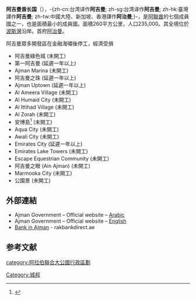 {{refimprove|time=2016-12-11T09:43:40+00:00}}
{{merge from|阿治曼酋长国酋长|discuss=Talk:阿治曼#请求与阿治曼酋长国酋长合并|time=2013-06-28T05:41:09+00:00}}
{{about|阿治曼酋长国|阿治曼酋长国的首府|阿治曼 (城市)}}
{{noteTA
|T=zh-cn:阿治曼; zh-tw:阿吉曼;zh-hk:阿治曼;
|1=zh-cn:阿治曼; zh-tw:阿吉曼;zh-hk:阿治曼;
}}

{{Infobox settlement
|name              = 阿吉曼
|official_name     = 阿治曼酋长国
|native_name       = إمارة عجمانّ
|settlement_type   = [[酋長國|酋長國]]
|translit_lang1_type = [[Arabic_script|Arabic]]
|translit_lang1_info = عجمان
|image_flag        = Flag of Ajman.svg
|image_shield    = Eau ajman-escut.png
|image_map         = Ajman in United Arab Emirates.svg
|map_alt           = 
|map_caption       = 位置
|image_skyline     = Ajman ar.jpg
|image_caption     = 全景
|imagesize         = 180px
|government_type   = [[君主立憲制|君主立憲制]]
|subdivision_type1=国家
|subdivision_name1={{flag|United Arab Emirates}}
|leader_title      = [[谢赫_(称号)|谢赫]]
|leader_name       = {{link-en|胡迈德·本·拉希德·阿勒纳伊米|Humaid bin Rashid Al Nuaimi}}
|area_magnitude    =
|area_city_km2     = 260
|population_as_of  = 2008
|population_total  = 361,160
|population_city  = 347,733
|parts_type        = 行政區
|parts             = 村鎮
|p1 = [[阿治曼_(城市)|阿治曼]]
|p2 = [[Masfut|Masfut]]
|p3 = [[Manama_(Ajman)|Al Manama]]
|p4 = [[Al_Hamidiyah_(Ajman)|Al Hamidiyah]]
|utc_offset        = +4
|timezone          = 阿聯時間
|latd=25 |latm=25 |lats= |latNS=N
|longd=55 |longm=30 |longs= |longEW=E
|coordinates_type = type:adm1st_region:AE
|coordinates_display = inline,title
|footnotes =
}}
'''阿吉曼酋长国'''（{{lang-ar|إمارة عجمان}}），-{zh-cn:台湾译作'''阿吉曼'''; zh-sg:台湾译作'''阿吉曼'''; zh-hk:臺灣譯作'''阿吉曼'''; zh-tw:中國大陸、新加坡、香港譯作'''阿治曼''';}-，是[[阿聯酋|阿聯酋]]的七個成員國之一，也是面積最小的成員國。面積260平方公里，人口235,000。其全境位於[[波斯灣|波斯灣]]沿岸。首府[[阿治曼_(城市)|阿治曼]]。

阿吉曼眾多開發區在金融海嘯後停工，經濟受損
*阿吉曼綠色城 (未開工)
*第一阿吉曼 (延遲一年以上)
*Ajman Marina (未開工)
*阿吉曼之珠 (延遲一年以上)
*Ajman Uptown (延遲一年以上)
*Al Ameera Village (未開工)
*Al Humaid City (未開工)
*Al Ittihad Village (未開工)
*Al Zorah (未開工)
*安博島<ref>{{cite web |url=http://www.cwcgulf.com/amber_islands.htm |title=cwc gulf international > amber islands development ajman |publisher=Cwcgulf.com |accessdate=13 November 2011 |archive-url=https://web.archive.org/web/20120305150133/http://www.cwcgulf.com/amber_islands.htm |archive-date=2012-03-05 |dead-url=yes }}</ref> (未開工)
*Aqua City (未開工)
*Awali City (未開工)
*Emirates City (延遲一年以上)
*Emirates Lake Towers (未開工)
*Escape Equestrian Community (未開工)
*阿吉曼之眼 (Ain Ajman) (未開工)
*Marmooka City (未開工)
*公園景 (未開工)

==外部連結==
{{Commons category|Ajman}}
* Ajman Government – Official website – [https://web.archive.org/web/20110109135010/http://ajman.ae/ar/ Arabic]
* Ajman Government – Official website – [https://web.archive.org/web/20091027190951/http://www.ajman.ae/en/ English]
*[http://rakbankdirect.ae/wps/portal/home/rbd-home/ Bank in Ajman] {{Wayback|url=http://rakbankdirect.ae/wps/portal/home/rbd-home/ |date=20120920002549 }}- rakbankdirect.ae

==参考文献==
{{reflist}}

{{阿拉伯联合酋长国行政区划}}

[[category:阿拉伯聯合大公國行政區劃|category:阿拉伯聯合大公國行政區劃]]
[[Category:城邦|Category:城邦]]